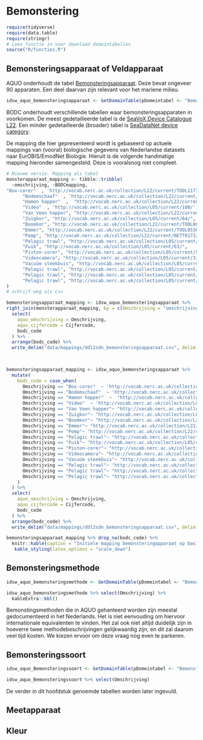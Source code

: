 # Bemonstering

```r
require(tidyverse)
require(data.table)
require(stringr)
# Lees functie in voor download domeintabellen
source("R/functies.R")


```

## Bemonsteringsapparaat of Veldapparaat

AQUO onderhoudt de tabel [Bemonsteringsapparaat](https://www.aquo.nl/index.php/Id-ecbe0e11-3cdc-4661-903f-f9382b32a343). Deze bevat ongeveer 90 apparaten. Een deel daarvan zijn relevant voor het mariene milieu. 

```r
idsw_aquo_bemonsteringsapparaat <- GetDomainTable(pDomeintabel <- "Bemonsteringsapparaat")

```


BODC onderhoudt verschillende tabellen waar bemonsteringsapparaten in voorkomen. De meest gedetailleerde tabel is de [SeaVoX Device Catalogue L22](http://vocab.nerc.ac.uk/collection/L22/current/). Een minder gedetailleerde (broader) tabel is [SeaDataNet device category](http://vocab.nerc.ac.uk/collection/L05/current/).

De mapping die hier gepresenteerd wordt is gebaseerd op actuele mappings van (vooral) biologische gegevens van Nederlandse datasets naar EurOBIS/EmodNet Biologie. Hieruit is de volgende handmatige mapping hieronder samengesteld. Deze is vooralsnog niet compleet. 


```r

# Nieuwe versie. Mapping als tabel
monsterapparaat_mapping <- tibble::tribble(
  ~omschrijving, ~BODCmapping,
"Box-corer"  , 'http://vocab.nerc.ac.uk/collection/L22/current/TOOL1177/',
      "Bodemschaaf"  , 'http://vocab.nerc.ac.uk/collection/L22/current/NETT0190/',
      "Hamon happer"  ,  "http://vocab.nerc.ac.uk/collection/L22/current/TOOL0960/",   # to be added to BODC L22
      "Video"  , 'http://vocab.nerc.ac.uk/collection/L05/current/180/',
      "Van Veen happer", "http://vocab.nerc.ac.uk/collection/L22/current/TOOL0653/",
      "Zuigkor", "http://vocab.nerc.ac.uk/collection/L05/current/64/",
      "Boomkor", "http://vocab.nerc.ac.uk/collection/L22/current/TOOL0651/",
      "Emmer", "http://vocab.nerc.ac.uk/collection/L22/current/TOOL0536/",
      "Pomp", "http://vocab.nerc.ac.uk/collection/L22/current/NETT0173/",
      "Pelagic trawl", "http://vocab.nerc.ac.uk/collection/L05/current/23/",
      "Fuik", "http://vocab.nerc.ac.uk/collection/L05/current/63/",
      "Piston-corer", "http://vocab.nerc.ac.uk/collection/L05/current/51/",
      "Videocamera", "http://vocab.nerc.ac.uk/collection/L05/current/311/",
      "Vacuüm steekbuis", "http://vocab.nerc.ac.uk/collection/L05/current/391/",
      "Pelagic trawl", "http://vocab.nerc.ac.uk/collection/L05/current/23/",
      "Pelagic trawl", "http://vocab.nerc.ac.uk/collection/L05/current/23/",
      "Pelagic trawl", "http://vocab.nerc.ac.uk/collection/L05/current/23/"
)
# schrijf weg als csv

bemonsteringsapparaat_mapping <- idsw_aquo_bemonsteringsapparaat %>%
right_join(monsterapparaat_mapping, by = c(Omschrijving = "omschrijving")) %>%
  select(
    aquo_omschrijving = Omschrijving,
    aquo_cijfercode = Cijfercode,
    bodc_code
  ) %>% 
  arrange(bodc_code) %>%
  write_delim("data/mappings/ddl2sdn_bemonsteringsapparaat.csv", delim = ";")
  


bemonsteringsapparaat_mapping <- idsw_aquo_bemonsteringsapparaat %>%
  mutate(
    bodc_code = case_when(
      Omschrijving == "Box-corer"  ~ 'http://vocab.nerc.ac.uk/collection/L22/current/TOOL1177/',
      Omschrijving == "Bodemschaaf"  ~ 'http://vocab.nerc.ac.uk/collection/L22/current/NETT0190/',
      Omschrijving == "Hamon happer"  ~  "http://vocab.nerc.ac.uk/collection/L22/current/TOOL0960/",   # to be added to BODC L22
      Omschrijving == "Video"  ~ 'http://vocab.nerc.ac.uk/collection/L05/current/180/',
      Omschrijving == "Van Veen happer"~ "http://vocab.nerc.ac.uk/collection/L22/current/TOOL0653/",
      Omschrijving == "Zuigkor"~ "http://vocab.nerc.ac.uk/collection/L05/current/64/",
      Omschrijving == "Boomkor"~ "http://vocab.nerc.ac.uk/collection/L22/current/TOOL0651/",
      Omschrijving == "Emmer"~ "http://vocab.nerc.ac.uk/collection/L22/current/TOOL0536/",
      Omschrijving == "Pomp"~ "http://vocab.nerc.ac.uk/collection/L22/current/NETT0173/",
      Omschrijving == "Pelagic trawl"~ "http://vocab.nerc.ac.uk/collection/L05/current/23/",
      Omschrijving == "Fuik"~ "http://vocab.nerc.ac.uk/collection/L05/current/63/",
      Omschrijving == "Piston-corer"~ "http://vocab.nerc.ac.uk/collection/L05/current/51/",
      Omschrijving == "Videocamera"~ "http://vocab.nerc.ac.uk/collection/L05/current/311/",
      Omschrijving == "Vacuüm steekbuis"~ "http://vocab.nerc.ac.uk/collection/L05/current/391/",
      Omschrijving == "Pelagic trawl"~ "http://vocab.nerc.ac.uk/collection/L05/current/23/",
      Omschrijving == "Pelagic trawl"~ "http://vocab.nerc.ac.uk/collection/L05/current/23/",
      Omschrijving == "Pelagic trawl"~ "http://vocab.nerc.ac.uk/collection/L05/current/23/"
    )
  ) %>%
  select(
    aquo_omschrijving = Omschrijving,
    aquo_cijfercode = Cijfercode,
    bodc_code
  ) %>% 
  arrange(bodc_code) %>%
  write_delim("data/mappings/ddl2sdn_bemonsteringsapparaat.csv", delim = ";")

bemonsteringsapparaat_mapping %>% drop_na(bodc_code) %>%
  knitr::kable(caption = "Initiele mapping bemonsteringapparaat op basis van EMODnet bestaande mappings. ")  %>%
   kable_styling(latex_options = "scale_down")
```











## Bemonsteringsmethode

```r
idsw_aquo_bemonsteringsmethode <- GetDomainTable(pDomeintabel <- "Bemonsteringsmethode")

idsw_aquo_bemonsteringsmethode %>% select(Omschrijving) %>%
  kableExtra::kbl()
```

Bemonstingsmethoden die in AQUO gehanteerd worden zijn meestal gedocumenteerd in het Nederlands. Het is niet eenvouding om hiervoor internationale equivalenten te vinden. Het zal ook niet altijd duidelijk zijn in hoeverre twee methodebeschrijvingen gelijkwaardig zijn, en dit zal daarom veel tijd kosten. We kiezen ervoor om deze vraag nog even te parkeren.

## Bemonsteringssoort

```r
idsw_aquo_Bemonsteringssoort <- GetDomainTable(pDomeintabel <- "Bemonsteringssoort")

idsw_aquo_Bemonsteringssoort %>% select(Omschrijving)
```



De verder in dit hoofdstuk genoemde tabellen worden later ingevuld. 


## Meetapparaat

## Kleur

